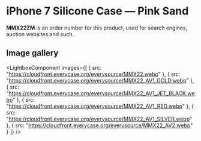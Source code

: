 
# iPhone 7 Silicone Case — Pink Sand

<Callout type='info' emoji='👉🏻'>**MMX22ZM** is an order number for this product, used for search engines, auction websites and such.</Callout>

## Image gallery

<LightboxComponent
    images={[
      {
        src: "https://cloudfront.everycase.org/everysource/MMX22.webp"
      },
      {
        src: "https://cloudfront.everycase.org/everysource/MMX22_AV1_GOLD.webp"
      },
      {
        src: "https://cloudfront.everycase.org/everysource/MMX22_AV1_JET_BLACK.webp"
      },
      {
        src: "https://cloudfront.everycase.org/everysource/MMX22_AV1_RED.webp"
      },
      {
        src: "https://cloudfront.everycase.org/everysource/MMX22_AV1_SILVER.webp"
      },
      {
        src: "https://cloudfront.everycase.org/everysource/MMX22_AV2.webp"
      }
    ]}
  />
